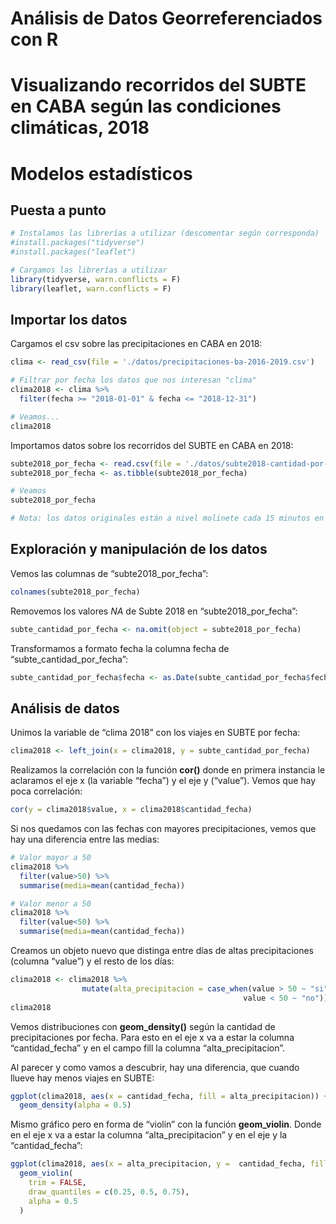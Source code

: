 # Análisis de Datos Georreferenciados con R
# Visualizando recorridos del SUBTE en CABA según las condiciones climáticas, 2018
# Modelos estadísticos

## Puesta a punto

```r
# Instalamos las librerías a utilizar (descomentar según corresponda)
#install.packages("tidyverse")
#install.packages("leaflet")

# Cargamos las librerías a utilizar
library(tidyverse, warn.conflicts = F)
library(leaflet, warn.conflicts = F)
```

## Importar los datos

Cargamos el csv sobre las precipitaciones en CABA en 2018:
```r
clima <- read_csv(file = './datos/precipitaciones-ba-2016-2019.csv')

# Filtrar por fecha los datos que nos interesan "clima"
clima2018 <- clima %>% 
  filter(fecha >= "2018-01-01" & fecha <= "2018-12-31")

# Veamos...
clima2018
```

Importamos datos sobre los recorridos del SUBTE en CABA en 2018:
```r
subte2018_por_fecha <- read.csv(file = './datos/subte2018-cantidad-por-fecha.csv', sep=',', fileEncoding = 'utf-8')
subte2018_por_fecha <- as.tibble(subte2018_por_fecha)

# Veamos
subte2018_por_fecha

# Nota: los datos originales están a nivel molinete cada 15 minutos en data.buenosaires.gob.ar/dataset/subte-viajes-molinetes, esta es una consulta de los viajes por fecha sobre el mismo.
```

## Exploración y manipulación de los datos

Vemos las columnas de "subte2018_por_fecha":
```r
colnames(subte2018_por_fecha)
```

Removemos los valores *NA* de Subte 2018 en "subte2018_por_fecha":
```r
subte_cantidad_por_fecha <- na.omit(object = subte2018_por_fecha)
``` 

Transformamos a formato fecha la columna fecha de "subte_cantidad_por_fecha":
```r
subte_cantidad_por_fecha$fecha <- as.Date(subte_cantidad_por_fecha$fecha)
```

## Análisis de datos

Unimos la variable de "clima 2018" con los viajes en SUBTE por fecha:
```r
clima2018 <- left_join(x = clima2018, y = subte_cantidad_por_fecha)
```

Realizamos la correlación con la función **cor()** donde en primera instancia le aclaramos el eje x (la variable "fecha") y el eje y ("value"). Vemos que hay poca correlación:
```r
cor(y = clima2018$value, x = clima2018$cantidad_fecha)
```

Si nos quedamos con las fechas con mayores precipitaciones, vemos que hay una diferencia entre las medias:
```r
# Valor mayor a 50
clima2018 %>% 
  filter(value>50) %>% 
  summarise(media=mean(cantidad_fecha))

# Valor menor a 50
clima2018 %>% 
  filter(value<50) %>% 
  summarise(media=mean(cantidad_fecha))
```

Creamos un objeto nuevo que distinga entre días de altas precipitaciones (columna "value") y el resto de los días:

```r
clima2018 <- clima2018 %>% 
                mutate(alta_precipitacion = case_when(value > 50 ~ "si",
                                                    value < 50 ~ "no"))
clima2018
```

Vemos distribuciones con **geom_density()** según la cantidad de precipitaciones por fecha. Para esto en el eje x va a estar la columna "cantidad_fecha" y en el campo fill la columna "alta_precipitacion".

Al parecer y como vamos a descubrir, hay una diferencia, que cuando llueve hay menos viajes en SUBTE:
```r
ggplot(clima2018, aes(x = cantidad_fecha, fill = alta_precipitacion)) +
  geom_density(alpha = 0.5)
```

Mismo gráfico pero en forma de "violin" con la función **geom_violin**. Donde en el eje x va a estar la columna "alta_precipitacion" y en el eje y la "cantidad_fecha":
```r
ggplot(clima2018, aes(x = alta_precipitacion, y =  cantidad_fecha, fill=alta_precipitacion)) +
  geom_violin(
    trim = FALSE,
    draw_quantiles = c(0.25, 0.5, 0.75), 
    alpha = 0.5
  )
```
